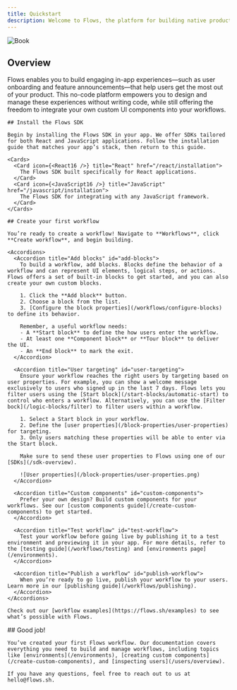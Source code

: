 ```yaml
---
title: Quickstart
description: Welcome to Flows, the platform for building native product growth experiences, your way.
---
```



![Book](/quick-start.png)

## Overview

Flows enables you to build engaging in-app experiences—such as user onboarding and feature announcements—that help users get the most out of your product. This no-code platform empowers you to design and manage these experiences without writing code, while still offering the freedom to integrate your own custom UI components into your workflows.

<Steps>

  <Step>
  
    ## Install the Flows SDK

    Begin by installing the Flows SDK in your app. We offer SDKs tailored for both React and JavaScript applications. Follow the installation guide that matches your app’s stack, then return to this guide.

    <Cards>
      <Card icon={<React16 />} title="React" href="/react/installation">
        The Flows SDK built specifically for React applications.
      </Card>
      <Card icon={<JavaScript16 />} title="JavaScript" href="/javascript/installation">
        The Flows SDK for integrating with any JavaScript framework.
      </Card>
    </Cards>

  </Step>

  <Step>

    ## Create your first workflow

    You’re ready to create a workflow! Navigate to **Workflows**, click **Create workflow**, and begin building.

    <Accordions>
      <Accordion title="Add blocks" id="add-blocks">
        To build a workflow, add blocks. Blocks define the behavior of a workflow and can represent UI elements, logical steps, or actions. Flows offers a set of built-in blocks to get started, and you can also create your own custom blocks.

        1. Click the **Add block** button.
        2. Choose a block from the list.
        3. [Configure the block properties](/workflows/configure-blocks) to define its behavior.

        Remember, a useful workflow needs:
        - A **Start block** to define the how users enter the workflow.
        - At least one **Component block** or **Tour block** to deliver the UI.
        - An **End block** to mark the exit.
      </Accordion>

      <Accordion title="User targeting" id="user-targeting">
        Ensure your workflow reaches the right users by targeting based on user properties. For example, you can show a welcome message exclusively to users who signed up in the last 7 days. Flows lets you filter users using the [Start block](/start-blocks/automatic-start) to control who enters a workflow. Alternatively, you can use the [Filter bock](/logic-blocks/filter) to filter users within a workflow.

        1. Select a Start block in your workflow.
        2. Define the [user properties](/block-properties/user-properties) for targeting.
        3. Only users matching these properties will be able to enter via the Start block.

        Make sure to send these user properties to Flows using one of our [SDKs](/sdk-overview).

        ![User properties](/block-properties/user-properties.png)
      </Accordion>

      <Accordion title="Custom components" id="custom-components">
        Prefer your own design? Build custom components for your workflows. See our [custom components guide](/create-custom-components) to get started.
      </Accordion>

      <Accordion title="Test workflow" id="test-workflow">
        Test your workflow before going live by publishing it to a test environment and previewing it in your app. For more details, refer to the [testing guide](/workflows/testing) and [environments page](/environments).
      </Accordion>

      <Accordion title="Publish a workflow" id="publish-workflow">
        When you’re ready to go live, publish your workflow to your users. Learn more in our [publishing guide](/workflows/publishing).
      </Accordion>
    </Accordions>

    Check out our [workflow examples](https://flows.sh/examples) to see what’s possible with Flows.

  </Step>

  <Step>
    ## Good job!

    You’ve created your first Flows workflow. Our documentation covers everything you need to build and manage workflows, including topics like [environments](/environments), [creating custom components](/create-custom-components), and [inspecting users](/users/overview).

    If you have any questions, feel free to reach out to us at hello@flows.sh.

  </Step>
</Steps>
